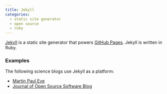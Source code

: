 ```yaml
---
title: Jekyll
categories:
  - static site generator
  - open source
  - ruby
---
```


[Jekyll](https://jekyllrb.com/) is a static site generator that powers [GitHub Pages](https://pages.github.com/). Jekyll is written in Ruby.

### Examples

The following science blogs use Jekyll as a platform:

* [Martin Paul Eve](https://eve.gd/)
* [Journal of Open Source Software Blog](https://blog.joss.theoj.org/)

